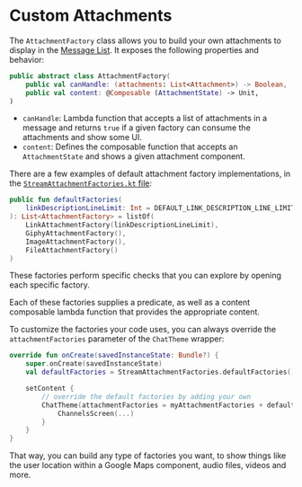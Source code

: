 # Custom Attachments

The `AttachmentFactory` class allows you to build your own attachments to display in the [Message List](../04-message-components/03-message-list.mdx). It exposes the following properties and behavior:

```kotlin
public abstract class AttachmentFactory(
    public val canHandle: (attachments: List<Attachment>) -> Boolean,
    public val content: @Composable (AttachmentState) -> Unit,
)
```

* `canHandle`: Lambda function that accepts a list of attachments in a message and returns `true` if a given factory can consume the attachments and show some UI.
* `content`: Defines the composable function that accepts an `AttachmentState` and shows a given attachment component.

There are a few examples of default attachment factory implementations, in the [`StreamAttachmentFactories.kt` file](https://github.com/GetStream/stream-chat-android/blob/main/stream-chat-android-compose/src/main/java/io/getstream/chat/android/compose/ui/theme/StreamAttachmentFactories.kt):

```kotlin
public fun defaultFactories(
    linkDescriptionLineLimit: Int = DEFAULT_LINK_DESCRIPTION_LINE_LIMIT,
): List<AttachmentFactory> = listOf(
    LinkAttachmentFactory(linkDescriptionLineLimit),
    GiphyAttachmentFactory(),
    ImageAttachmentFactory(),
    FileAttachmentFactory()
)
```

These factories perform specific checks that you can explore by opening each specific factory.

Each of these factories supplies a predicate, as well as a content composable lambda function that provides the appropriate content.

To customize the factories your code uses, you can always override the `attachmentFactories` parameter of the `ChatTheme` wrapper:

```kotlin
override fun onCreate(savedInstanceState: Bundle?) {
    super.onCreate(savedInstanceState)
    val defaultFactories = StreamAttachmentFactories.defaultFactories()

    setContent {
        // override the default factories by adding your own
        ChatTheme(attachmentFactories = myAttachmentFactories + defaultFactories) {
            ChannelsScreen(...)
        }
    }
}
```

That way, you can build any type of factories you want, to show things like the user location within a Google Maps component, audio files, videos and more.
